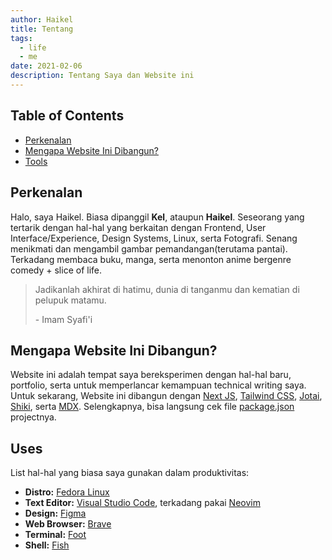 ```yaml
---
author: Haikel
title: Tentang
tags:
  - life
  - me
date: 2021-02-06
description: Tentang Saya dan Website ini
---
```


## Table of Contents

- [Perkenalan](#perkenalan)
- [Mengapa Website Ini Dibangun?](#mengapa-website-ini-dibangun)
- [Tools](#tools)

## Perkenalan

Halo, saya Haikel. Biasa dipanggil **Kel**, ataupun **Haikel**. Seseorang yang tertarik dengan hal-hal yang berkaitan dengan Frontend, User Interface/Experience, Design Systems, Linux, serta Fotografi. Senang menikmati dan mengambil gambar pemandangan(terutama pantai). Terkadang membaca buku, manga, serta menonton anime bergenre comedy + slice of life.

> <p>Jadikanlah akhirat di hatimu, dunia di tanganmu dan kematian di pelupuk matamu.</p>
> <span>- Imam Syafi'i</span>

## Mengapa Website Ini Dibangun?

Website ini adalah tempat saya bereksperimen dengan hal-hal baru, portfolio, serta untuk memperlancar kemampuan technical writing saya. Untuk sekarang, Website ini dibangun dengan [Next JS](https://nextjs.org/), [Tailwind CSS](https://tailwindcss.com/), [Jotai](https://jotai.org/), [Shiki](https://shiki.matsu.io/), serta [MDX](https://mdxjs.com/). Selengkapnya, bisa langsung cek file [package.json](https://github.com/haikelz/haikel.my.id/blob/master/package.json) projectnya.

## Uses

List hal-hal yang biasa saya gunakan dalam produktivitas:

- **Distro:** [Fedora Linux](https://getfedora.org/)
- **Text Editor:** [Visual Studio Code](https://code.visualstudio.com/), terkadang pakai [Neovim](https://neovim.io/)
- **Design:** [Figma](https://figma.com/)
- **Web Browser:** [Brave](https://brave.com/)
- **Terminal:** [Foot](https://codeberg.org/dnkl/foot)
- **Shell:** [Fish](https://fishshell.com/)
